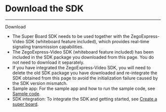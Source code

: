 # Download the SDK 

- - -

<Card title="Super Board SDK" href="https://storage.zego.im/SuperBoardSDK/Android/SDK/superboard-express-android.zip" target="_blank">
Download
</Card>

<Note title="Note">

- The Super Board SDK needs to be used together with the ZegoExpress-Video SDK (whiteboard feature included), which provides real-time signaling transmission capabilities.
- The ZegoExpress-Video SDK (whiteboard feature included) has been included in the SDK package you downloaded from this page. You do not need to download it separately.
- If you have integrated the ZegoExpress-Video SDK, you will need to delete the old SDK package you have downloaded and re-integrate the SDK obtained from this page to avoid the initialization failure caused by the SDK version mismatch.
- Sample app: For the sample app and how to run the sample code, see [Sample code](./sample%20app.mdx).
- SDK integration: To integrate the SDK and getting started, see [Create a super board](./Quick%20start/Create%20white%20board.mdx).
</Note>
